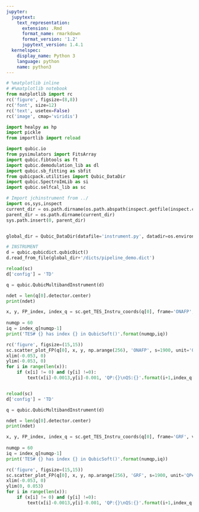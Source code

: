```yaml
---
jupyter:
  jupytext:
    text_representation:
      extension: .Rmd
      format_name: rmarkdown
      format_version: '1.2'
      jupytext_version: 1.4.1
  kernelspec:
    display_name: Python 3
    language: python
    name: python3
---
```


```python
# %matplotlib inline
# #%matplotlib notebook
from matplotlib import rc
rc('figure', figsize=(8,8))
rc('font', size=12)
rc('text', usetex=False)
rc('image', cmap='viridis')

import healpy as hp
import pickle
from importlib import reload

import qubic.io
from pysimulators import FitsArray
import qubic.fibtools as ft
import qubic.demodulation_lib as dl
import qubic.sb_fitting as sbfit
from qubicpack.utilities import Qubic_DataDir
import qubic.SpectroImLib as si
import qubic.selfcal_lib as sc

# Import jchinstrument from ../
import os,sys,inspect
current_dir = os.path.dirname(os.path.abspath(inspect.getfile(inspect.currentframe())))
parent_dir = os.path.dirname(current_dir)
sys.path.insert(0, parent_dir) 


global_dir = Qubic_DataDir(datafile='instrument.py', datadir=os.environ['QUBIC_DATADIR'])

# INSTRUMENT
d = qubic.qubicdict.qubicDict()
d.read_from_file(global_dir+'/dicts/pipeline_demo.dict')
```

```python
reload(sc)
d['config'] = 'TD'

q = qubic.QubicMultibandInstrument(d)

ndet = len(q[0].detector.center)
print(ndet)

x, y, FP_index, index_q = sc.get_TES_Instru_coords(q[0], frame='ONAFP', verbose=False)
    
numqp = 60
iq = index_q[numqp-1]
print('TES# {} has index {} in QubicSoft()'.format(numqp,iq))

rc('figure', figsize=(15,15))
sc.scatter_plot_FP(q[0], x, y, np.arange(256), 'ONAFP', s=1900, unit='QP#', cmap='bwr', cbar=False)
xlim(-0.053, 0)
ylim(-0.053, 0)
for i in range(len(x)):
    if (x[i] != 0) and (y[i] !=0):
        text(x[i]-0.0013,y[i]-0.001, 'QP:{}\nQS:{}'.format(i+1,index_q[i]), fontsize=10, color='k',weight="bold")



```

```python
reload(sc)
d['config'] = 'TD'

q = qubic.QubicMultibandInstrument(d)

ndet = len(q[0].detector.center)
print(ndet)

x, y, FP_index, index_q = sc.get_TES_Instru_coords(q[0], frame='GRF', verbose=False)
    
numqp = 60
iq = index_q[numqp-1]
print('TES# {} has index {} in QubicSoft()'.format(numqp,iq))

rc('figure', figsize=(15,15))
sc.scatter_plot_FP(q[0], x, y, np.arange(256), 'GRF', s=1900, unit='QP#', cmap='bwr', cbar=False)
xlim(-0.053, 0)
ylim(0, 0.053)
for i in range(len(x)):
    if (x[i] != 0) and (y[i] !=0):
        text(x[i]-0.0013,y[i]-0.001, 'QP:{}\nQS:{}'.format(i+1,index_q[i]), fontsize=10, color='k',weight="bold")



```

```python

```
